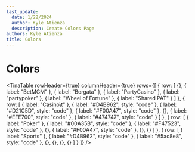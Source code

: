 ```yaml
---
last_update:
  date: 1/22/2024
  author: Kyle Atienza
  description: Create Colors Page
authors: Kyle Atienza
title: Colors
---
```


# Colors

<TinaTable
  rowHeader={true}
  columnHeader={true}
  rows={[
    {
      row: [
        {},
        { label: "BetMGM" },
        { label: "Borgata" },
        { label: "PartyCasino" },
        { label: "partypoker" },
        { label: "Wheel of Fortune" },
        { label: "Shared PAT" }
      ]
    },
    {
      row: [
        { label: "Casino\t" },
        { label: "#D4B962", style: "code" },
        { label: "#D21C5D", style: "code" },
        { label: "#F00A47", style: "code" },
        {},
        { label: "#EFE700", style: "code" },
        { label: "#474747", style: "code" }
      ]
    },
    {
      row: [
        { label: "Poker" },
        { label: "#00A35B", style: "code" },
        { label: "#F47523", style: "code" },
        {},
        { label: "#F00A47", style: "code" },
        {},
        {}
      ]
    },
    {
      row: [
        { label: "Sports" },
        { label: "#D4B962", style: "code" },
        { label: "#5ac8e8", style: "code" },
        {},
        {},
        {},
        {}
      ]
    }
  ]}
/>
